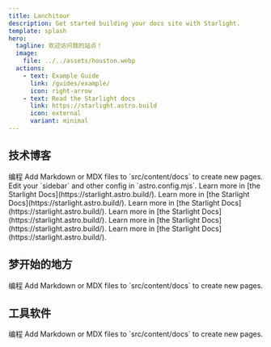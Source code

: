 ```yaml
---
title: Lanchitour
description: Get started building your docs site with Starlight.
template: splash
hero:
  tagline: 欢迎访问我的站点！
  image:
    file: ../../assets/houston.webp
  actions:
    - text: Example Guide
      link: /guides/example/
      icon: right-arrow
    - text: Read the Starlight docs
      link: https://starlight.astro.build
      icon: external
      variant: minimal
---
```



## 技术博客

<CardGrid stagger>
	<Card title="算法与数据结构" icon="pencil">
		编程
	</Card>
	<Card title="编程语言" icon="add-document">
		Add Markdown or MDX files to `src/content/docs` to create new pages.
	</Card>
	<Card title="编译器" icon="setting">
		Edit your `sidebar` and other config in `astro.config.mjs`.
	</Card>
	<Card title="操作系统" icon="open-book">
		Learn more in [the Starlight Docs](https://starlight.astro.build/).
	</Card>
	<Card title="数据库系统" icon="open-book">
		Learn more in [the Starlight Docs](https://starlight.astro.build/).
	</Card>
	<Card title="计算机网络" icon="open-book">
		Learn more in [the Starlight Docs](https://starlight.astro.build/).
	</Card>
	<Card title="图形学" icon="open-book">
		Learn more in [the Starlight Docs](https://starlight.astro.build/).
	</Card>
	<Card title="软件工程" icon="open-book">
		Learn more in [the Starlight Docs](https://starlight.astro.build/).
	</Card>
	<Card title="人工智能与机器学习" icon="open-book">
		Learn more in [the Starlight Docs](https://starlight.astro.build/).
	</Card>
</CardGrid>

## 梦开始的地方

<CardGrid stagger>
	<Card title="编译原理" icon="pencil">
		编程
	</Card>
	<Card title="操作系统" icon="add-document">
		Add Markdown or MDX files to `src/content/docs` to create new pages.
	</Card>
</CardGrid>

## 工具软件

<CardGrid stagger>
	<Card title="编译原理" icon="pencil">
		编程
	</Card>
	<Card title="操作系统" icon="add-document">
		Add Markdown or MDX files to `src/content/docs` to create new pages.
	</Card>
</CardGrid>